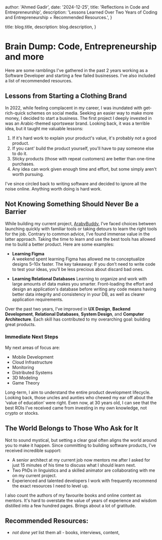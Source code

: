 
  author: 'Ahmed Gadir',
  date: '2024-12-25',
  title: 'Reflections in Code and Entrepreneurship',
  description:
    'Lessons Learned Over Two Years of Coding and Entrepreneurship + Recommended Resources.',
}

  title: blog.title,
  description: blog.description,
}


# Brain Dump: Code, Entrepreneurship and more

Here are some ramblings I've gathered in the past 2 years working as a Software Developer and starting a few failed businesses. I've also included a list of recommended resources.

## Lessons from Starting a Clothing Brand

In 2022, while feeling complacent in my career, I was inundated with get-rich-quick schemes on social media. Seeking an easier way to make more money, I decided to start a business. The first project I deeply invested in was an Arabic-themed sportswear brand. Looking back, it was a terrible idea, but it taught me valuable lessons:

1. If it's hard work to explain your product's value, it's probably not a good product.
2. If you cant' build the product yourself, you'll have to pay someone else to do it.
3. Sticky products (those with repeat customers) are better than one-time purchases.
4. Any idea can work given enough time and effort, but some simply aren't worth pursuing.

I've since circled back to writing software and decided to ignore all the noise online. Anything worth doing is hard work.

## Not Knowing Something Should Never Be a Barrier

While building my current project, [ArabyBuddy](https://arabybuddy.com), I’ve faced choices between launching quickly with familiar tools or taking detours to learn the right tools for the job. Contrary to common advice, I’ve found immense value in the latter approach. Taking the time to learn and use the best tools has allowed me to build a better product. Here are some examples:

- **Learning Figma**  
  A weekend spent learning Figma has allowed me to conceptualize designs 5–10x faster. The key takeaway: If you don’t need to write code to test your ideas, you’ll be less precious about discard bad ones.

- **Learning Relational Databases**
  Learning to organize and work with large amounts of data makes you smarter. Front-loading the effort and design an application's database before writing any code means having better data integrity and consistency in your DB, as well as clearer application requirements.

Over the past two years, I’ve improved in **UX Design**, **Backend Development**, **Relational Databases**, **System Design**, and **Computer Architecture**. Each skill has contributed to my overarching goal: building great products.

### Immediate Next Steps

My next areas of focus are:

- Mobile Development
- Cloud Infrastructure
- Monitoring
- Distributed Systems
- 3D Modeling
- Game Theory

Long-term, I aim to understand the entire product development lifecycle. Looking back, those uncles and aunties who chewed my ear off about the ‘value of education’ were right. Even now, at 30 years old, I can see that the best ROIs I’ve received came from investing in my own knowledge, not crypto or stocks.

## The World Belongs to Those Who Ask for It

Not to sound mystical, but setting a clear goal often aligns the world around you to make it happen. Since committing to building software products, I’ve received incredible support:

- A senior architect at my current job now mentors me after I asked for just 15 minutes of his time to discuss what I should learn next.
- Two PhDs in linguistics and a skilled animator are collaborating with me on my current project.
- Experienced and talented developers I work with frequently recommend the exact resources I need to level up.

I also count the authors of my favourite books and online content as mentors. It's hard to overstate the value of years of experience and wisdom distilled into a few hundred pages. Brings about a lot of gratitude.

## Recommended Resources:

- _not done yet_ list them all - books, interviews, content,

